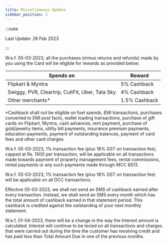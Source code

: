 ```yaml
---
title: Miscellaneous Update
sidebar_position: 2
---
```

:::note

Last Update: 26 Feb 2023

:::


W.e.f. 05-03-2023, all the purchases (minus returns and refunds) made by you using the Card will be eligible for rewards as provided below: 
 
| Spends on | Reward |
| ---- | ---- |
| Flipkart & Myntra | 5% Cashback |
| Swiggy, PVR, Cleartrip, CultFit, Uber, Tata Sky | 4% Cashback |
| Other merchants* | 1.5% Cashback |

*Cashback shall not be eligible on fuel spends, EMI transactions, purchases converted to EMI post facto, wallet loading transactions, purchase of gift cards on Flipkart, Myntra, cash advances, rent payment, purchase of gold/jewelry items, utility bill payments, insurance premium payments, education payments, payment of outstanding balances, payment of card fees and other card charges.  
 
W.e.f. 05-03-2023, 1% transaction fee (plus 18% GST on transaction fee), capped at Rs. 1500 per transaction, will be applicable on all transactions made towards payment of property management fees, rental commissions, rental payments or any such payments made through MCC 6513.  
 
W.e.f. 05-03-2023, 1% transaction fee (plus 18% GST on transaction fee) will be applicable on all DCC transactions. 
 
Effective 05-03-2023, we shall not send an SMS of cashback earned after every transaction. Instead, we shall send an SMS every month which has the total amount of cashback earned in that statement period. This cashback is credited against the outstanding of your next monthly statement. 
 
W.e.f. 01-04-2023, there will be a change in the way the Interest amount is calculated. Interest will continue to be levied on all transactions and charges that were carried out during the time the customer has revolving credit and has paid less than Total Amount Due in one of the previous months. 